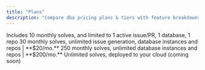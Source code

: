 ```yaml
---
title: "Plans"
description: "Compare dba pricing plans & tiers with feature breakdowns"
---
```


<CardGroup cols="2">
  <Card title="Free">
    Includes 10 monthly solves, and limited to 1 active issue/PR, 1 database, 1 repo
  </Card>
  <Card horizontal title="Standard">
    30 monthly solves, unlimited issue generation, database instances and repos | **$20/mo.**
  </Card>
  <Card title="Pro">
    250 monthly solves, unlimited database instances and repos | **$200/mo.**
  </Card>
  <Card title="Enterprise">
    Unlimited solves, deployed to your cloud (coming soon)
  </Card>
</CardGroup>
